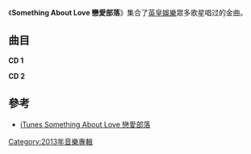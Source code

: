{{copyedit|time=2013-08-05T04:06:49+00:00}}
{{unreferenced|time=2013-08-05T04:06:49+00:00}}
{{Album infobox | <!-- See Wikipedia:WikiProject_Albums -->
| Name       = Something About Love  戀愛部落
| Type       = [[錄音室專輯|錄音室專輯]]
| Artist     = [[英皇娛樂|英皇娛樂]]群星
| Cover      = 
| Released   = 2013年4月29日
| Genre      = 粵語
| Length     = 1:59:30
| Label      = [[英皇娛樂|英皇娛樂]]
}}

《'''Something About Love 戀愛部落'''》集合了[[英皇娛樂|英皇娛樂]]眾多歌星唱过的金曲。

==曲目==
'''CD 1'''
{{tracklist
| total_length    = 57:56
| title_width     = 16%

| title1         = Little Something （[[林欣彤|林欣彤]]）
| music1         = [[鄭櫻綸|鄭櫻綸]]
| lyrics1        = [[鄧智偉|鄧智偉]]
| arranger1      = [[葉澍暉|葉澍暉]]
| longnote1      = 電視劇 《[[戀愛季節|戀愛季節]]》 主題曲
| length1        = 3:35

| title2         = 牆紙 ([[容祖兒|容祖兒]]) 
| music2         = [[方大同|方大同]]
| lyrics2        = [[黃偉文|黃偉文]]
| arranger2      = Edward Chan、李一丁 @ novasonic
| longnote2      = 
| length2        = 4:14

| title3         = 年年 （[[蔡卓妍|蔡卓妍]]) 
| music3         = [[Eric_Kwok|Eric Kwok]]
| lyrics3        = [[林若寧|林若寧]]
| arranger3      = [[Eric_Kwok|Eric Kwok]]
| longnote3      = 
| length3        = 4:04

| title4         = 大過天 （[[TWINS|TWINS]]）
| music4         = [[側田|側田]]
| lyrics4        = [[林夕|林夕]]
| arranger4      = [[馮翰銘|馮翰銘]]
| longnote4      = 
| length4        = 3:48

| title5         = 放低過去 ([[鍾欣桐|鍾欣桐]]) 
| music5         = [[Ben_Tsang|Ben Tsang]]
| lyrics5        = [[黃仲凱|黃仲凱]]
| arranger5      = 黃思彥 @ Baron Pro
| longnote5      = 
| length5        = 3:13

| title6         = 感應 ([[泳兒|泳兒]]) 
| music6         = [[凌偉文|凌偉文]]
| lyrics6        = [[孫維君|孫維君]]、[[游思行|游思行]]
| arranger6      = Adam Lee
| longnote6      = 
| length6        = 4:18

| title7         = 給自己的信 ([[鍾舒漫|鍾舒漫]]) 
| music7         = Angela Aki
| lyrics7        = [[周耀輝|周耀輝]]
| arranger7      = 謝浩文 For The Invisiblemen
| longnote7      = 
| length7        = 4:29

| title8         = 第二次初戀 ([[林欣彤|林欣彤]]) 
| music8         = [[C君|C君]]
| lyrics8        = [[徐浩_(歌手)|徐浩]]<br>[[Randy_Chow|Randy Chow]]
| arranger8      = 徐浩<br>Randy Chow
| longnote8      = 
| length8        = 3:16

| title9         = 二缺一 ([[蔡卓妍|蔡卓妍]])
| music9         = [[周博賢|周博賢]]
| lyrics9        = [[周博賢|周博賢]]
| arranger9      = [[周博賢|周博賢]]
| longnote9      = 
| length9        = 3:36

| title10        = 精選 ([[Twins|Twins]]) 
| music10        = [[伍樂城|伍樂城]]
| lyrics10       = [[黃偉文|黃偉文]]
| arranger10     = [[伍樂城|伍樂城]]
| longnote10     = 
| length10       = 4:03

| title11        = 習慣失戀 ([[容祖兒|容祖兒]]) 
| music11        = [[舒文_(音樂人)|舒文]]
| lyrics11       = [[林夕|林夕]]
| arrange11      = [[舒文_(音樂人)|舒文]]
| longnote11     = 
| length11       = 3:57

| title12        = 有誰來愛我 ([[泳兒|泳兒]]) 
| music12        = [[伍樂城|伍樂城]]
| lyrics12       = [[悠樂|悠樂]]
| arrange12      = [[伍樂城|伍樂城]]
| longnote12     = 
| length12       = 3:38

| title13        = 洗澡 ([[林欣彤|林欣彤]]) 
| music13        = [[Eric_Kwok|Eric Kwok]]
| lyrics13       = [[林若寧|林若寧]]
| arrange13      = [[Eric_Kwok|Eric Kwok]]
| longnote13     = 
| length13       = 3:37

| title14        = 好好擁抱 ([[鍾舒漫|鍾舒漫]])
| music14        = [[陳奐仁|陳奐仁]]
| lyrics14       = [[周耀輝|周耀輝]]
| arrange14      = The Invisible Men
| longnote14     = 
| length14       = 4:18

| title15        = 每隔兩秒 ([[趙學而|趙學而]])  
| music15        = [[曾加謀|曾加謀]]
| lyrics15       = [[李敏|李敏]]
| arrange15      = Adrian Chan
| longnote15     = 
| length15       = 3:50
}}

'''CD 2'''
{{tracklist
| total_length    = 1:01:34
| title_width     = 16%

| title1         = 告別我的戀人們 ([[古巨基|古巨基]])
| music1         = [[陳輝陽|陳輝陽]]
| lyrics1        = [[林夕|林夕]]
| arranger1      = [[陳輝陽|陳輝陽]]
| longnote1      = 
| length1        = 4:08

| title2         = 幼稚完 ([[林峰|林峰]]) 
| music2         = [[鄧智偉|鄧智偉]]
| lyrics2        = [[林日曦|林日曦]]
| arranger2      = 
| longnote2      = 電視劇 《[[雷霆掃毒|雷霆掃毒]]》 片尾曲  
| length2        = 4:28

| title3         = 無所謂 ([[羅力威|羅力威]]) 
| music3         = [[羅力威|羅力威]]
| lyrics3        = [[李焯雄|李焯雄]]、[[陳立志|陳立志]]
| arranger3      = Jim Ling @ Zoo Music
| longnote3      = 
| length3        = 4:30

| title4         = 無聲仿有聲 ([[謝霆鋒|謝霆鋒]])
| music4         = [[伍樂城|伍樂城]]
| lyrics4        = [[李敏|李敏]]、[[豆丁|豆丁]]
| arranger4      = [[伍樂城|伍樂城]]
| longnote4      = 
| length4        = 3:35

| title5         = 明年今日 ([[陳奕迅|陳奕迅]]) 
| music5         = [[陳小霞|陳小霞]]
| lyrics5        = [[林夕|林夕]]
| arranger5      = [[陳輝陽|陳輝陽]]
| longnote5      = 
| length5        = 3:25

| title6         = 彌敦道 ([[洪卓立|洪卓立]]) 
| music6         = 謝杰 @ Soulchain
| lyrics6        = 頡臣 @ Soulchain
| arranger6      = 謝杰 @ Soulchain
| longnote6      = 
| length6        = 4:07

| title7         = 今天開始 ([[馮允謙|馮允謙]])  
| music7         = Angela Aki
| lyrics7        = [[馮允謙|馮允謙]]、Jun Kung [[恭碩良|恭碩良]] @ MoFo、Kelvin Avon @ MoFo
| arranger7      = Kelvin Avon、Jun Kung [[恭碩良|恭碩良]]
| longnote7      = 
| length7        = 4:38

| title8         = 畫出彩虹 ([[黃耀明|黃耀明]]) 
| music8         = [[顧嘉煇|顧嘉煇]]
| lyrics8        = [[鄭國江|鄭國江]]
| arranger8      = [[李端嫻|李端嫻]] @ 人山人海
| longnote8      = 
| length8        = 4:12

| title9         = 今天終於知道錯 ([[陳偉霆|陳偉霆]]) 
| music9         = [[Daniel_Powter|Daniel Powter]]
| lyrics9        = 
| arranger9      = [[舒文_(音樂人)|舒文]] @ Zoo Music
| longnote9      = 
| length9        = 4:04

| title10        = 主．婚．人 ([[王祖藍|王祖藍]])
| music10        = [[John_Laudon|John Laudon]]
| lyrics10       = [[王祖藍|王祖藍]]
| arranger10     = [[John_Laudon|John Laudon]]
| longnote10     = 
| length10       = 4:23

| title11        = 地球很危險 ([[古巨基|古巨基]]) 
| music11        = [[John_Laudon|John Laudon]]
| lyrics11       = [[林夕|林夕]]
| arrange11      = [[John_Laudon|John Laudon]] @ On Your Mark
| longnote11     = 
| length11       = 4:09

| title12        = 愛在記憶中找你 ([[林峰|林峰]])
| music12        = [[鄧智偉|鄧智偉]]
| lyrics12       = [[張美賢|張美賢]]
| arrange12      = Danny Leung
| longnote12     = 
| length12       = 4:15

| title13        = 死性不改 ([[BOYZ|BOYZ]])
| music13        = 張佳添 @ 宇宙大爆炸
| lyrics13       = 黃敬佩 @ 宇宙大爆炸
| arrange13      = 張佳添 @ 宇宙大爆炸
| longnote13     = 
| length13       = 3:46

| title14        = 愛．無膽 ([[洪卓立|洪卓立]])
| music14        = Edmond Tsang
| lyrics14       = [[馮漢熹|馮漢熹]]
| arrange14      = Edmond Tsang
| longnote14     = 
| length14       = 3:22

| title15        = 紅不紅 ([[羅力威|羅力威]]) 
| music15        = [[羅力威|羅力威]]
| lyrics15       = [[羅力威|羅力威]]
| arrange15      = [[方國華|方國華]]
| longnote15     = 
| length15       = 4:32
}}

==參考==
*[https://itunes.apple.com/us/album/something-about-love-lian/id641579453 iTunes Something About Love 戀愛部落] {{Wayback|url=https://itunes.apple.com/us/album/something-about-love-lian/id641579453 |date=20160307050811 }}

[[Category:2013年音樂專輯|Category:2013年音樂專輯]]